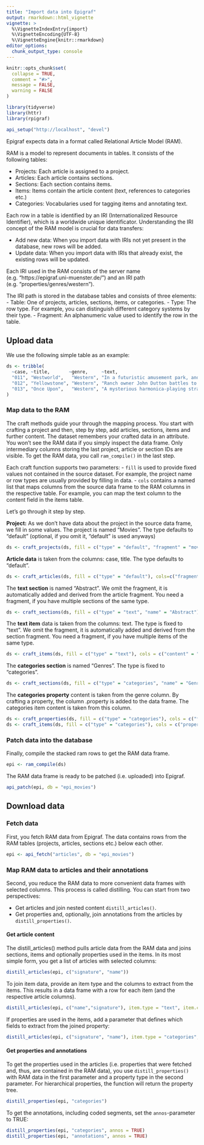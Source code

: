 ```yaml
---
title: "Import data into Epigraf"
output: rmarkdown::html_vignette
vignette: >
  %\VignetteIndexEntry{import}
  %\VignetteEncoding{UTF-8}
  %\VignetteEngine{knitr::rmarkdown}
editor_options: 
  chunk_output_type: console
---
```


```r
knitr::opts_chunk$set(
  collapse = TRUE,
  comment = "#>", 
  message = FALSE, 
  warning = FALSE
)

library(tidyverse)
library(httr)
library(rpigraf)

api_setup("http://localhost", "devel")

```

Epigraf expects data in a format called Relational Article Model (RAM).

RAM is a model to represent documents in tables. 
It consists of the following tables:

- Projects: Each article is assigned to a project.
- Articles: Each article contains sections.
- Sections: Each section contains items.
- Items: Items contain the article content (text, references to categories etc.)
- Categories: Vocabularies used for tagging items and annotating text.

Each row in a table is identified by an IRI (Internationalized Resource Identifier),
which is a worldwide unique identificator. 
Understanding the IRI concept of the RAM model is crucial for data transfers:

- Add new data: When you import data with IRIs not yet present in the database,
  new rows will be added.
- Update data:  When you import data with IRIs that already exist, 
  the existing rows will be updated.
  
Each IRI used in the RAM consists of the server name (e.g. "https://epigraf.uni-muenster.de/")
and an IRI path (e.g. "properties/genres/western"). 

The IRI path is stored in the database tables and consists of three elements:
- Table: One of projects, articles, sections, items, or categories.
- Type: The row type. For example, you can distinguish different category systems by their type.
- Fragment: An alphanumeric value used to identify the row in the table.


## Upload data

We use the following simple table as an example:

```r

ds <- tribble(
  ~case, ~title,       ~genre,     ~text,
  "011", "Westworld",   "Western", "In a futuristic amusement park, androids populate themed worlds like the Wild West.",
  "012", "Yellowstone", "Western", "Ranch owner John Dutton battles to protect his family's massive Montana cattle ranch.",
  "013", "Once Upon",   "Western", "A mysterious harmonica-playing stranger teams up with a bandit."
)
```

### Map data to the RAM

The craft methods guide your through the mapping process. 
You start with crafting a project and then, step by step, add articles, sections, items and further content.
The dataset remembers your crafted data in an attribute. 
You won't see the RAM data if you simply inspect the data frame. 
Only intermediary columns storing the last project, article or section IDs are visible.
To get the RAM data, you call `ram_compile()` in the last step.

Each craft function supports two parameters:
- `fill` is used to provide fixed values not contained in the source dataset. 
  For example, the project name or row types are usually provided by filling in data.
- `cols` contains a named list that maps columns from the source data frame to the RAM columns in the respective table.
  For example, you can map the text column to the content field in the items table.

Let's go through it step by step.

**Project:** As we don't have data about the project in the source data frame, we fill in some values.
The project is named "Movies".
The type defaults to "default" (optional, if you omit it, "default" is used anyways)

```r
ds <- craft_projects(ds, fill = c("type" = "default", "fragment" = "movies",  "name" = "Movies", "signature"="movies"))
```


**Article data** is taken from the columns: case, title. 
The type defaults to "default".
```r
ds <- craft_articles(ds, fill = c("type" = "default"), cols=c("fragment" = "case", "signature" = "case", "name" = "title"))
```


The **text section** is named "Abstract".
We omit the fragment, it is automatically added and derived from the article fragment.
You need a fragment, if you have multiple sections of the same type.
```r
ds <- craft_sections(ds, fill = c("type" = "text", "name" = "Abstract"))
```

The **text item** data is taken from the columns: text.
The type is fixed to "text".
We omit the fragment, it is automatically added and derived from the section fragment.
You need a fragment, if you have multiple items of the same type.

```r
ds <- craft_items(ds, fill = c("type" = "text"), cols = c("content" = "text"))
```

The **categories section** is named "Genres".
The type is fixed to "categories".

```r
ds <- craft_sections(ds, fill = c("type" = "categories", "name" = "Genres"))
```

The **categories property** content is taken from the genre column.
By crafting a property, the column .property is added to the data frame.
The categories item content is taken from this column.

```r
ds <- craft_properties(ds, fill = c("type" = "categories"), cols = c("fragment"="genre", "lemma" = "genre"))
ds <- craft_items(ds, fill = c("type" = "categories"), cols = c("properties_id" = ".property"))
```



### Patch data into the database

Finally, compile the stacked ram rows to get the RAM data frame.
```r
epi <- ram_compile(ds)
```


The RAM data frame is ready to be patched (i.e. uploaded) into Epigraf.
```r
api_patch(epi, db = "epi_movies")
```


## Download data

### Fetch data

First, you fetch RAM data from Epigraf. 
The data contains rows from the RAM tables (projects, articles, sections etc.) below each other.

```r
epi <- api_fetch("articles", db = "epi_movies")
```

### Map RAM data to articles and their annotations

Second, you reduce the RAM data to more convenient data frames with selected columns.
This process is called distilling. You can start from two perspectives:

- Get articles and join nested content `distill_articles()`.
- Get properties and, optionally, join annotations from the articles by `distill_properties()`.

#### Get article content

The distill_articles() method pulls article data from the RAM data and joins sections, items and optionally properties used in the items.
In its most simple form, you get a list of articles with selected columns:

```r
distill_articles(epi, c("signature", "name"))
```

To join item data, provide an item type and the columns to extract from the items.
This results in a data frame with a row for each item (and the respective article columns).

```r
distill_articles(epi, c("name","signature"), item.type = "text", item.cols = "content")

```

If properties are used in the items, add a parameter that defines which fields to extract from the joined property:

```r
distill_articles(epi, c("signature", "name"), item.type = "categories", property.cols = "lemma")

```

#### Get properties and annotations

To get the properties used in the articles (i.e. properties that were fetched and, thus, are contained in the RAM data),
you use `distill_properties()` with RAM data in the first parameter and a property type in the second parameter.
For hierarchical properties, the function will return the property tree.

```r
distill_properties(epi, "categories")
```

To get the annotations, including coded segments, set the `annos`-parameter to TRUE:

```r
distill_properties(epi, "categories", annos = TRUE)
distill_properties(epi, "annotations", annos = TRUE)

```

